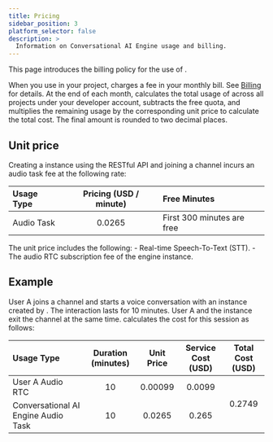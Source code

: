 ```yaml
---
title: Pricing
sidebar_position: 3
platform_selector: false
description: >
  Information on Conversational AI Engine usage and billing.
---
```



This page introduces the billing policy for the use of <Vg k="COMPANY"/> <Vpd k="NAME"/>.

When you use <Vpd k="NAME" /> in your project, <Vg k="COMPANY"/> charges a fee in your monthly bill. See [Billing](/voice-calling/reference/billing-policies#billing) for details. At the end of each month, <Vg k="COMPANY"/> calculates the total usage of <Vpd k="NAME" /> across all projects under your developer account, subtracts the free quota, and multiplies the remaining usage by the corresponding unit price to calculate the total cost. The final amount is rounded to two decimal places.

## Unit price

Creating a <Vpd k="NAME" /> instance using the RESTful API and joining a channel incurs an audio task fee at the following rate:

| Usage Type	| Pricing (USD / minute) |	Free Minutes  |
|:--------------|:-----------------------:|:-----------|
| <Vpd k="NAME"/> Audio Task | 0.0265	 | First 300 minutes are free |

<Admonition type="info">
The unit price includes the following:
- Real-time Speech-To-Text (STT).
- The audio RTC subscription fee of the engine instance.
</Admonition>

## Example

User A joins a channel and starts a voice conversation with an instance created by <Vpd k="NAME" />. The interaction lasts for 10 minutes. User A and the <Vpd k="NAME"/> instance exit the channel at the same time. <Vg k="COMPANY" /> calculates the cost for this session as follows:

<table>
  <thead>
    <tr>
      <th align="left">Usage Type</th> <th align="center">Duration (minutes)</th> <th align="center">Unit Price</th> <th align="center">Service Cost (USD)</th> <th align="center">Total Cost (USD)</th>
    </tr>
  </thead>
  <tbody>
    <tr>
      <td>User A Audio RTC</td> <td align="center">10</td> <td align="center">0.00099</td> <td align="center">0.0099</td> <td rowspan="2" align="center" >0.2749</td>
    </tr>
    <tr>
      <td>Conversational AI Engine Audio Task</td> <td align="center">10</td> <td align="center">0.0265</td> <td align="center">0.265</td> 
    </tr>
  </tbody>
</table>
